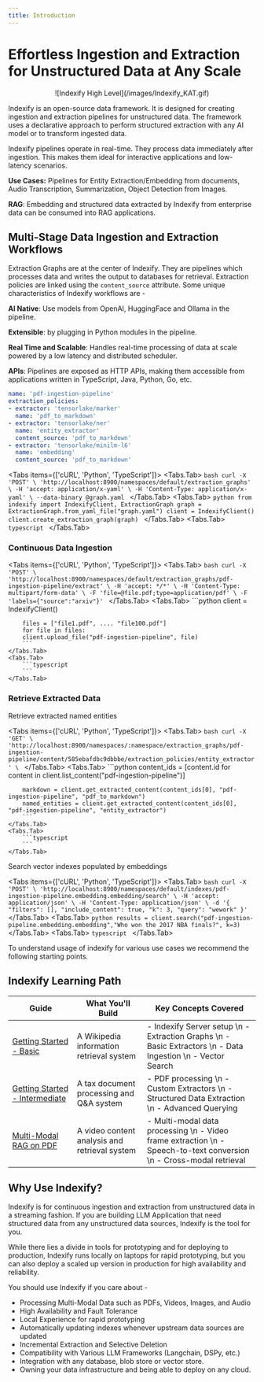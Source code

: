 ```yaml
---
title: Introduction
---
```



# Effortless Ingestion and Extraction for Unstructured Data at Any Scale

<p align="center">
  ![Indexify High Level](/images/Indexify_KAT.gif)
</p>


Indexify is an open-source data framework. It is designed for creating ingestion and extraction pipelines for unstructured data. The framework uses a declarative approach to perform structured extraction with any AI model or to transform ingested data.

Indexify pipelines operate in real-time. They process data immediately after ingestion. This makes them ideal for interactive applications and low-latency scenarios.

**Use Cases:** Pipelines for Entity Extraction/Embedding from documents, Audio Transcription, Summarization, Object Detection from Images. 

**RAG**: Embedding and structured data extracted by Indexify from enterprise data can be consumed into RAG applications.  

## Multi-Stage Data Ingestion and Extraction Workflows

Extraction Graphs are at the center of Indexify. They are pipelines which processes data and writes the output to databases for retrieval. Extraction policies are linked using the `content_source` attribute. Some unique characteristics of Indexify workflows are -

**AI Native**: Use models from OpenAI, HuggingFace and Ollama in the pipeline.

**Extensible**: by plugging in Python modules in the pipeline.

**Real Time and Scalable**: Handles real-time processing of data at scale powered by a low latency and distributed scheduler.

**APIs**: Pipelines are exposed as HTTP APIs, making them accessible from applications written in TypeScript, Java, Python, Go, etc.

```yaml filename="graph.yaml"
name: 'pdf-ingestion-pipeline'
extraction_policies:
- extractor: 'tensorlake/marker'
  name: 'pdf_to_markdown'
- extractor: 'tensorlake/ner'
  name: 'entity_extractor'
  content_source: 'pdf_to_markdown'
- extractor: 'tensorlake/minilm-l6'
  name: 'embedding'
  content_source: 'pdf_to_markdown'
```

<Tabs items={['cURL', 'Python', 'TypeScript']}>
    <Tabs.Tab>
        ```bash
        curl -X 'POST' \
        'http://localhost:8900/namespaces/default/extraction_graphs' \
        -H 'accept: application/x-yaml' \
        -H 'Content-Type: application/x-yaml' \
        --data-binary @graph.yaml
        ```
    </Tabs.Tab>
    <Tabs.Tab>
        ```python
        from indexify import IndexifyClient, ExtractionGraph
        graph = ExtractionGraph.from_yaml_file("graph.yaml")
        client = IndexifyClient()
        client.create_extraction_graph(graph)
        ```
    </Tabs.Tab>
    <Tabs.Tab>
        ```typescript
        ```
    </Tabs.Tab>
</Tabs>
    

### Continuous Data Ingestion

<Tabs items={['cURL', 'Python', 'TypeScript']}>
    <Tabs.Tab>
        ```bash
        curl -X 'POST' \
        'http://localhost:8900/namespaces/default/extraction_graphs/pdf-ingestion-pipeline/extract' \
        -H 'accept: */*' \
        -H 'Content-Type: multipart/form-data' \
        -F 'file=@file.pdf;type=application/pdf' \
        -F 'labels={"source":"arxiv"}'
        ```
    </Tabs.Tab>
    <Tabs.Tab>
        ```python
        client = IndexifyClient()

        files = ["file1.pdf", .... "file100.pdf"]
        for file in files:
        client.upload_file("pdf-ingestion-pipeline", file)
        ```
    </Tabs.Tab>
    <Tabs.Tab>
        ```typescript
        ```
    </Tabs.Tab>
</Tabs>

### Retrieve Extracted Data

Retrieve extracted named entities 

<Tabs items={['cURL', 'Python', 'TypeScript']}>
    <Tabs.Tab>
        ```bash
        curl -X 'GET' \
        'http://localhost:8900/namespaces/:namespace/extraction_graphs/pdf-ingestion-pipeline/content/585ebafdbc9dbbbe/extraction_policies/entity_extractor' \
        ```
    </Tabs.Tab>
    <Tabs.Tab>
        ```python
        content_ids = [content.id for content in client.list_content("pdf-ingestion-pipeline")]

        markdown = client.get_extracted_content(content_ids[0], "pdf-ingestion-pipeline", "pdf_to_markdown")
        named_entities = client.get_extracted_content(content_ids[0], "pdf-ingestion-pipeline", "entity_extractor")
        ```
    </Tabs.Tab>
    <Tabs.Tab>
        ```typescript
        ```
    </Tabs.Tab>
</Tabs>

Search vector indexes populated by embeddings

<Tabs items={['cURL', 'Python', 'TypeScript']}>
    <Tabs.Tab>
        ```bash
        curl -X 'POST' \
        'http://localhost:8900/namespaces/default/indexes/pdf-ingestion-pipeline.embedding.embedding/search' \
        -H 'accept: application/json' \
        -H 'Content-Type: application/json' \
        -d '{
            "filters": [],
            "include_content": true,
            "k": 3,
            "query": "wework"
        }'
        ```
    </Tabs.Tab>
    <Tabs.Tab>
        ```python
        results = client.search("pdf-ingestion-pipeline.embedding.embedding","Who won the 2017 NBA finals?", k=3)
        ```
    </Tabs.Tab>
    <Tabs.Tab>
        ```typescript
        ```
    </Tabs.Tab>
</Tabs>

To understand usage of indexify for various use cases we recommend the following starting points.

## Indexify Learning Path 

| Guide | What You'll Build | Key Concepts Covered |
|-------|-------------------|----------------------|
| [Getting Started - Basic](https://docs.getindexify.ai/getting_started/) | A Wikipedia information retrieval system | - Indexify Server setup \n - Extraction Graphs \n - Basic Extractors \n - Data Ingestion \n - Vector Search |
| [Getting Started - Intermediate](https://docs.getindexify.ai/getting_started_intermediate/) | A tax document processing and Q&A system | - PDF processing \n - Custom Extractors \n - Structured Data Extraction \n - Advanced Querying |
| [Multi-Modal RAG on PDF](https://docs.getindexify.ai/example_code/pdf/indexing_and_rag) | A video content analysis and retrieval system | - Multi-modal data processing \n - Video frame extraction \n - Speech-to-text conversion \n - Cross-modal retrieval |


## Why Use Indexify?

Indexify is for continuous ingestion and extraction from unstructured data in a streaming fashion. If you are building LLM Application that need structured data from any unstructured data sources, Indexify is the tool for you.

While there lies a divide in tools for prototyping and for deploying to production, Indexify runs locally on laptops for rapid prototyping, but you can also deploy a scaled up version in production for high availability and reliability.

You should use Indexify if you care about -

* Processing Multi-Modal Data such as PDFs, Videos, Images, and Audio
* High Availability and Fault Tolerance
* Local Experience for rapid prototyping
* Automatically updating indexes whenever upstream data sources are updated
* Incremental Extraction and Selective Deletion
* Compatibility with Various LLM Frameworks (Langchain, DSPy, etc.)
* Integration with any database, blob store or vector store.
* Owning your data infrastructure and being able to deploy on any cloud.
